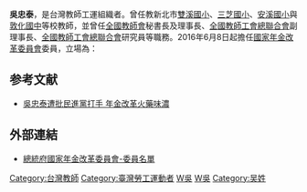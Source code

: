 '''吳忠泰'''{{bd|}}，是台灣教師工運組織者。曾任教新北市[[新北市雙溪區雙溪國民小學|雙溪國小]]、[[新北市三芝區三芝國民小學|三芝國小]]、[[新北市三峽區安溪國民小學|安溪國小]]與[[臺北市立敦化國民中學|敦化國中]]等校教師，並曾任[[中華民國全國教師會|全國教師會]]秘書長及理事長、[[全國教師工會總聯合會_(中華民國)|全國教師工會總聯合會]]副理事長、[[全國教師工會總聯合會_(中華民國)|全國教師工會總聯合會]]研究員等職務。2016年6月8日起擔任[[國家年金改革委員會|國家年金改革委員會]]委員，立場為：

{{cquote|年金改革不可能不碰世代問題，因為少子化以及過去財務過度樂觀，建議年金改革委員會學者代表可以多一點，提供資料作分析，或是成立顧問團，讓意見更多元。

各種退休基金普遍存在過度樂觀的財務體質，未來10年將爆發全民恐慌，現在是解決的適當時機，但官方不能再犯「選擇對象改革」、「改人民不改官署」的錯誤，改革要全面，過去20年輪流執政的兩大黨執政時操作基金績效不佳、不願改造基金管理機構，也有很大責任。

行政部門要精算費率，目前費率太低，還有檢視給付條件，退休年齡和領取年齡是否掛鉤，釐清基金財務失衡原因，才有辦法慢慢恢復平衡。<ref>[http://www.businesstoday.com.tw/article-content-80392-156285?page=4  年金改革委員會 他們的共識在哪？ 今周刊 2016/06/30] {{webarchive|url=https://web.archive.org/web/20170222053458/http://www.businesstoday.com.tw/article-content-80392-156285?page=4 |date=2017-02-22 }}</ref>}}

== 参考文献 ==
{{Reflist}}
*[http://udn.com/news/story/1/1812707 吳忠泰遭批民進黨打手 年金改革火藥味濃]{{Wayback|url=http://udn.com/news/story/1/1812707 |date=20200801090636 }}

== 外部連結 ==
* [http://pension.president.gov.tw/cp.aspx?n=11B9F55D2F5F47B9&s=238507DCFE832EAE 總統府國家年金改革委員會-委員名單]{{Wayback|url=http://pension.president.gov.tw/cp.aspx?n=11B9F55D2F5F47B9&s=238507DCFE832EAE |date=20161023042150 }}

[[Category:台灣教師|Category:台灣教師]]
[[Category:臺灣勞工運動者|Category:臺灣勞工運動者]]
[[Category:總統府國家年金改革委員會委員|W吳]]
[[Category:國立臺灣師範大學校友|W吳]]
[[Category:吴姓|Category:吴姓]]